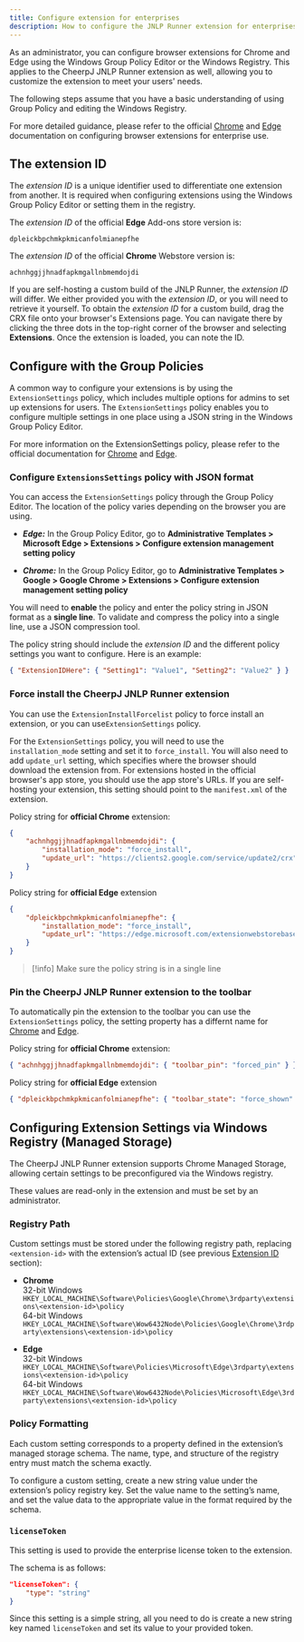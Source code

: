 ```yaml
---
title: Configure extension for enterprises
description: How to configure the JNLP Runner extension for enterprises
---
```


As an administrator, you can configure browser extensions for Chrome and Edge using the Windows Group Policy Editor or the Windows Registry.
This applies to the CheerpJ JNLP Runner extension as well, allowing you to customize the extension to meet your users' needs.

The following steps assume that you have a basic understanding of using Group Policy and editing the Windows Registry.

For more detailed guidance, please refer to the official [Chrome](https://support.google.com/chrome/a/answer/7532015)
and [Edge](https://learn.microsoft.com/en-us/deployedge/microsoft-edge-manage-extensions-policies) documentation on configuring browser extensions for enterprise use.

## The extension ID

The _extension ID_ is a unique identifier used to differentiate one extension from another.
It is required when configuring extensions using the Windows Group Policy Editor or setting them in the registry.

The _extension ID_ of the official **Edge** Add-ons store version is:

```
dpleickbpchmkpkmicanfolmianepfhe
```

The _extension ID_ of the official **Chrome** Webstore version is:

```
achnhggjjhnadfapkmgallnbmemdojdi
```

If you are self-hosting a custom build of the JNLP Runner, the _extension ID_ will differ.
We either provided you with the _extension ID_, or you will need to retrieve it yourself.
To obtain the _extension ID_ for a custom build, drag the CRX file onto your browser's Extensions page.
You can navigate there by clicking the three dots in the top-right corner of the browser and selecting **Extensions**. Once the extension is loaded, you can note the ID.

## Configure with the Group Policies

A common way to configure your extensions is by using the `ExtensionSettings` policy, which includes multiple options for admins to set up extensions for users.
The `ExtensionSettings` policy enables you to configure multiple settings in one place using a JSON string in the Windows Group Policy Editor.

For more information on the ExtensionSettings policy, please refer to the official documentation for [Chrome](https://support.google.com/chrome/a/answer/7532015)
and [Edge](https://learn.microsoft.com/en-us/deployedge/microsoft-edge-manage-extensions-ref-guide).

### Configure `ExtensionsSettings` policy with JSON format

You can access the `ExtensionSettings` policy through the Group Policy Editor. The location of the policy varies depending on the browser you are using.

- **_Edge:_** In the Group Policy Editor, go to **Administrative Templates > Microsoft Edge > Extensions > Configure extension management setting policy**

- **_Chrome:_** In the Group Policy Editor, go to **Administrative Templates > Google > Google Chrome > Extensions > Configure extension management setting policy**

You will need to **enable** the policy and enter the policy string in JSON format as a **single line**. To validate and compress the policy into a single line, use a JSON compression tool.

The policy string should include the _extension ID_ and the different policy settings you want to configure. Here is an example:

```json
{ "ExtensionIDHere": { "Setting1": "Value1", "Setting2": "Value2" } }
```

### Force install the CheerpJ JNLP Runner extension

You can use the `ExtensionInstallForcelist` policy to force install an extension, or you can use`ExtensionSettings` policy.

For the `ExtensionSettings` policy, you will need to use the `installation_mode` setting and set it to `force_install`.
You will also need to add `update_url` setting, which specifies where the browser should download the extension from.
For extensions hosted in the official browser's app store, you should use the app store's URLs.
If you are self-hosting your extension, this setting should point to the `manifest.xml` of the extension.

Policy string for **official Chrome** extension:

```json
{
	"achnhggjjhnadfapkmgallnbmemdojdi": {
		"installation_mode": "force_install",
		"update_url": "https://clients2.google.com/service/update2/crx"
	}
}
```

Policy string for **official Edge** extension

```json
{
	"dpleickbpchmkpkmicanfolmianepfhe": {
		"installation_mode": "force_install",
		"update_url": "https://edge.microsoft.com/extensionwebstorebase/v1/crx"
	}
}
```

> [!info] Make sure the policy string is in a single line

### Pin the CheerpJ JNLP Runner extension to the toolbar

To automatically pin the extension to the toolbar you can use the `ExtensionSettings` policy, the setting property has a differnt name for
[Chrome](https://support.google.com/chrome/a/answer/9867568?hl=en) and [Edge](https://learn.microsoft.com/en-us/deployedge/microsoft-edge-manage-extensions-ref-guide).

Policy string for **official Chrome** extension:

```json
{ "achnhggjjhnadfapkmgallnbmemdojdi": { "toolbar_pin": "forced_pin" } }
```

Policy string for **official Edge** extension

```json
{ "dpleickbpchmkpkmicanfolmianepfhe": { "toolbar_state": "force_shown" } }
```

## Configuring Extension Settings via Windows Registry (Managed Storage)

The CheerpJ JNLP Runner extension supports Chrome Managed Storage, allowing certain settings to be preconfigured via the Windows registry.

These values are read-only in the extension and must be set by an administrator.

### Registry Path

Custom settings must be stored under the following registry path, replacing `<extension-id>` with the extension’s actual ID (see previous [Extension ID](#the-extension-id) section):

- **Chrome**  
  32-bit Windows  
  `HKEY_LOCAL_MACHINE\Software\Policies\Google\Chrome\3rdparty\extensions\<extension-id>\policy`  
  64-bit Windows  
  `HKEY_LOCAL_MACHINE\Software\Wow6432Node\Policies\Google\Chrome\3rdparty\extensions\<extension-id>\policy`

- **Edge**  
  32-bit Windows  
  `HKEY_LOCAL_MACHINE\Software\Policies\Microsoft\Edge\3rdparty\extensions\<extension-id>\policy`  
  64-bit Windows  
  `HKEY_LOCAL_MACHINE\Software\Wow6432Node\Policies\Microsoft\Edge\3rdparty\extensions\<extension-id>\policy`

### Policy Formatting

Each custom setting corresponds to a property defined in the extension’s managed storage schema.
The name, type, and structure of the registry entry must match the schema exactly.

To configure a custom setting, create a new string value under the extension’s policy registry key.
Set the value name to the setting’s name, and set the value data to the appropriate value in the format required by the schema.

### `licenseToken`

This setting is used to provide the enterprise license token to the extension.

The schema is as follows:

```json
"licenseToken": {
	"type": "string"
}
```

Since this setting is a simple string, all you need to do is create a new string key named `licenseToken` and set its value to your provided token.
